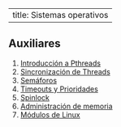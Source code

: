 
---
title: Sistemas operativos
---

## Auxiliares
1. [Introducción a Pthreads](4302.1.html)
2. [Sincronización de Threads](4302.2.html)
4. [Semáforos](4302.4.qmd)
7. [Timeouts y Prioridades](4302.7.qmd)
8. [Spinlock](4302.8.qmd)
10. [Administración de memoria](4302.10.qmd)
11. [Módulos de Linux](4302.11.qmd)
